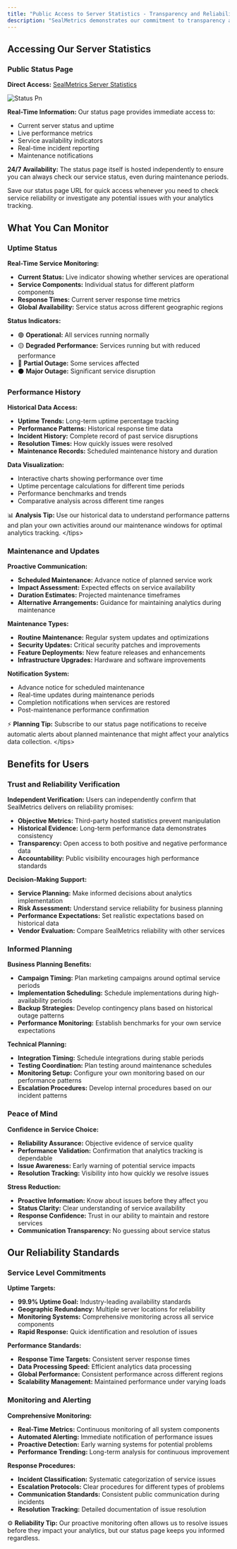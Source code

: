 ```yaml
---
title: "Public Access to Server Statistics - Transparency and Reliability"
description: "SealMetrics demonstrates our commitment to transparency and service reliability by providing public access to our server statistics. This openness allows users to independently verify our service performance, check uptime status, and review historical performance data at any time."
---
```


## Accessing Our Server Statistics

### Public Status Page

**Direct Access:** [SealMetrics Server Statistics](https://sealmetrics.instatus.com/)

![Status Pn](/images/status.png)

**Real-Time Information:** Our status page provides immediate access to:

- Current server status and uptime
- Live performance metrics
- Service availability indicators
- Real-time incident reporting
- Maintenance notifications

**24/7 Availability:** The status page itself is hosted independently to ensure you can always check our service status, even during maintenance periods.

<Tip>
  Save our status page URL for quick access whenever you need to check service reliability or investigate any potential issues with your analytics tracking.
</Tip>

## What You Can Monitor

### Uptime Status

**Real-Time Service Monitoring:**

- **Current Status:** Live indicator showing whether services are operational
- **Service Components:** Individual status for different platform components
- **Response Times:** Current server response time metrics
- **Global Availability:** Service status across different geographic regions

**Status Indicators:**

- 🟢 **Operational:** All services running normally
- 🟡 **Degraded Performance:** Services running but with reduced performance
- 🔴 **Partial Outage:** Some services affected
- ⚫ **Major Outage:** Significant service disruption

### Performance History

**Historical Data Access:**

- **Uptime Trends:** Long-term uptime percentage tracking
- **Performance Patterns:** Historical response time data
- **Incident History:** Complete record of past service disruptions
- **Resolution Times:** How quickly issues were resolved
- **Maintenance Records:** Scheduled maintenance history and duration

**Data Visualization:**

- Interactive charts showing performance over time
- Uptime percentage calculations for different time periods
- Performance benchmarks and trends
- Comparative analysis across different time ranges

📊 **Analysis Tip:** Use our historical data to understand performance patterns and plan your own activities around our maintenance windows for optimal analytics tracking. \</tips\>

### Maintenance and Updates

**Proactive Communication:**

- **Scheduled Maintenance:** Advance notice of planned service work
- **Impact Assessment:** Expected effects on service availability
- **Duration Estimates:** Projected maintenance timeframes
- **Alternative Arrangements:** Guidance for maintaining analytics during maintenance

**Maintenance Types:**

- **Routine Maintenance:** Regular system updates and optimizations
- **Security Updates:** Critical security patches and improvements
- **Feature Deployments:** New feature releases and enhancements
- **Infrastructure Upgrades:** Hardware and software improvements

**Notification System:**

- Advance notice for scheduled maintenance
- Real-time updates during maintenance periods
- Completion notifications when services are restored
- Post-maintenance performance confirmation

⚡ **Planning Tip:** Subscribe to our status page notifications to receive automatic alerts about planned maintenance that might affect your analytics data collection. \</tips\>

## Benefits for Users

### Trust and Reliability Verification

**Independent Verification:** Users can independently confirm that SealMetrics delivers on reliability promises:

- **Objective Metrics:** Third-party hosted statistics prevent manipulation
- **Historical Evidence:** Long-term performance data demonstrates consistency
- **Transparency:** Open access to both positive and negative performance data
- **Accountability:** Public visibility encourages high performance standards

**Decision-Making Support:**

- **Service Planning:** Make informed decisions about analytics implementation
- **Risk Assessment:** Understand service reliability for business planning
- **Performance Expectations:** Set realistic expectations based on historical data
- **Vendor Evaluation:** Compare SealMetrics reliability with other services

### Informed Planning

**Business Planning Benefits:**

- **Campaign Timing:** Plan marketing campaigns around optimal service periods
- **Implementation Scheduling:** Schedule implementations during high-availability periods
- **Backup Strategies:** Develop contingency plans based on historical outage patterns
- **Performance Monitoring:** Establish benchmarks for your own service expectations

**Technical Planning:**

- **Integration Timing:** Schedule integrations during stable periods
- **Testing Coordination:** Plan testing around maintenance schedules
- **Monitoring Setup:** Configure your own monitoring based on our performance patterns
- **Escalation Procedures:** Develop internal procedures based on our incident patterns

### Peace of Mind

**Confidence in Service Choice:**

- **Reliability Assurance:** Objective evidence of service quality
- **Performance Validation:** Confirmation that analytics tracking is dependable
- **Issue Awareness:** Early warning of potential service impacts
- **Resolution Tracking:** Visibility into how quickly we resolve issues

**Stress Reduction:**

- **Proactive Information:** Know about issues before they affect you
- **Status Clarity:** Clear understanding of service availability
- **Response Confidence:** Trust in our ability to maintain and restore services
- **Communication Transparency:** No guessing about service status

## Our Reliability Standards

### Service Level Commitments

**Uptime Targets:**

- **99.9% Uptime Goal:** Industry-leading availability standards
- **Geographic Redundancy:** Multiple server locations for reliability
- **Monitoring Systems:** Comprehensive monitoring across all service components
- **Rapid Response:** Quick identification and resolution of issues

**Performance Standards:**

- **Response Time Targets:** Consistent server response times
- **Data Processing Speed:** Efficient analytics data processing
- **Global Performance:** Consistent performance across different regions
- **Scalability Management:** Maintained performance under varying loads

### Monitoring and Alerting

**Comprehensive Monitoring:**

- **Real-Time Metrics:** Continuous monitoring of all system components
- **Automated Alerting:** Immediate notification of performance issues
- **Proactive Detection:** Early warning systems for potential problems
- **Performance Trending:** Long-term analysis for continuous improvement

**Response Procedures:**

- **Incident Classification:** Systematic categorization of service issues
- **Escalation Protocols:** Clear procedures for different types of problems
- **Communication Standards:** Consistent public communication during incidents
- **Resolution Tracking:** Detailed documentation of issue resolution

⚙️ **Reliability Tip:** Our proactive monitoring often allows us to resolve issues before they impact your analytics, but our status page keeps you informed regardless.